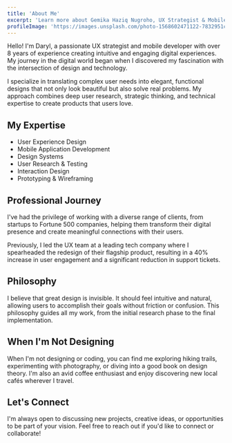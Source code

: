 ```yaml
---
title: 'About Me'
excerpt: 'Learn more about Gemika Haziq Nugroho, UX Strategist & Mobile Developer with over 8 years of experience creating intuitive digital experiences.'
profileImage: 'https://images.unsplash.com/photo-1568602471122-7832951cc4c5?ixlib=rb-4.0.3&ixid=MnwxMjA3fDB8MHxwaG90by1wYWdlfHx8fGVufDB8fHx8&auto=format&fit=crop&w=1000&q=80'
---
```


Hello! I'm Daryl, a passionate UX strategist and mobile developer with over 8 years of experience creating intuitive and engaging digital experiences. My journey in the digital world began when I discovered my fascination with the intersection of design and technology.

I specialize in translating complex user needs into elegant, functional designs that not only look beautiful but also solve real problems. My approach combines deep user research, strategic thinking, and technical expertise to create products that users love.

## My Expertise

- User Experience Design
- Mobile Application Development
- Design Systems
- User Research & Testing
- Interaction Design
- Prototyping & Wireframing

## Professional Journey

I've had the privilege of working with a diverse range of clients, from startups to Fortune 500 companies, helping them transform their digital presence and create meaningful connections with their users.

Previously, I led the UX team at a leading tech company where I spearheaded the redesign of their flagship product, resulting in a 40% increase in user engagement and a significant reduction in support tickets.

## Philosophy

I believe that great design is invisible. It should feel intuitive and natural, allowing users to accomplish their goals without friction or confusion. This philosophy guides all my work, from the initial research phase to the final implementation.

## When I'm Not Designing

When I'm not designing or coding, you can find me exploring hiking trails, experimenting with photography, or diving into a good book on design theory. I'm also an avid coffee enthusiast and enjoy discovering new local cafés wherever I travel.

## Let's Connect

I'm always open to discussing new projects, creative ideas, or opportunities to be part of your vision. Feel free to reach out if you'd like to connect or collaborate!
